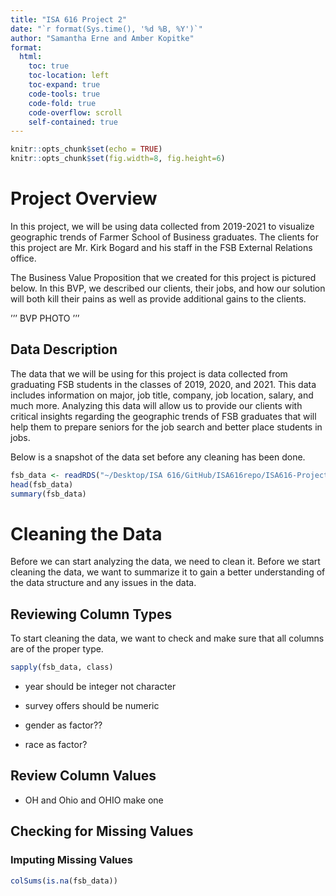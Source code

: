 ```yaml
---
title: "ISA 616 Project 2"
date: "`r format(Sys.time(), '%d %B, %Y')`"
author: "Samantha Erne and Amber Kopitke"
format:
  html:
    toc: true
    toc-location: left
    toc-expand: true
    code-tools: true 
    code-fold: true
    code-overflow: scroll
    self-contained: true
---
```


```r
knitr::opts_chunk$set(echo = TRUE)
knitr::opts_chunk$set(fig.width=8, fig.height=6)
```

# Project Overview

In this project, we will be using data collected from 2019-2021 to visualize geographic trends of Farmer School of Business graduates. The clients for this project are Mr. Kirk Bogard and his staff in the FSB External Relations office. 

The Business Value Proposition that we created for this project is pictured below. In this BVP, we described our clients, their jobs, and how our solution will both kill their pains as well as provide additional gains to the clients. 

'''
BVP PHOTO
'''

## Data Description

The data that we will be using for this project is data collected from graduating FSB students in the classes of 2019, 2020, and 2021. This data includes information on major, job title, company, job location, salary, and much more. Analyzing this data will allow us to provide our clients with critical insights regarding the geographic trends of FSB graduates that will help them to prepare seniors for the job search and better place students in jobs.

Below is a snapshot of the data set before any cleaning has been done. 

```r
fsb_data <- readRDS("~/Desktop/ISA 616/GitHub/ISA616repo/ISA616-Project2-Group1/FSB_BI_Survey_2019_2021.rds")
head(fsb_data)
summary(fsb_data)
```

# Cleaning the Data

Before we can start analyzing the data, we need to clean it. Before we start cleaning the data, we want to summarize it to gain a better understanding of the data structure and any issues in the data.

## Reviewing Column Types

To start cleaning the data, we want to check and make sure that all columns are of the proper type. 

```r
sapply(fsb_data, class)
```

* year should be integer not character

* survey offers should be numeric

* gender as factor??

* race as factor?

## Review Column Values

* OH and Ohio and OHIO make one


## Checking for Missing Values

### Imputing Missing Values

```r
colSums(is.na(fsb_data))
```
